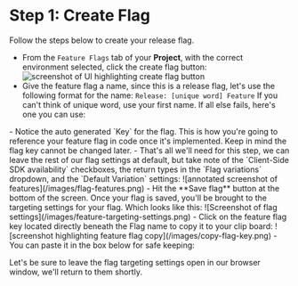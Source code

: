 
# Step 1: Create Flag

Follow the steps below to create your release flag.

- From the `Feature Flags` tab of your **Project**, with the correct environment selected, click the create flag button:
![screenshot of UI highlighting create flag button](/images/create-flag-button.png)
- Give the feature flag a name, since this is a release flag, let's use the following format for the name: 
`Release: [unique word] Feature`
If you can't think of unique word, use your first name. If all else fails, here's one you can use:
<FlagNameGenerator />
- Notice the auto generated `Key` for the flag. This is how you're going to reference your feature flag in code once it's implemented. Keep in mind the flag key cannot be changed later.
- That's all we'll need for this step, we can leave the rest of our flag settings at default, but take note of the `Client-Side SDK availability` checkboxes, the return types in the `Flag variations` dropdown, and the `Default Variation` settings:
![annotated screenshot of features](/images/flag-features.png)
- Hit the **Save flag** button at the bottom of the screen. Once your flag is saved, you'll be brought to the targeting settings for your flag. Which looks like this:
![Screenshot of flag settings](/images/feature-targeting-settings.png)
- Click on the feature flag key located directly beneath the Flag name to copy it to your clip board:
![screenshot highlighting feature flag copy](/images/copy-flag-key.png)
- You can paste it in the box below for safe keeping:

<FlagKeyInput />

Let's be sure to leave the flag targeting settings open in our browser window, we'll return to them shortly.

